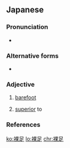 ==Japanese==
{{ja-kanjitab|裸|足}}

===Pronunciation===
* {{ja-pron|はだし|acc=0|acc_ref=NHK}}

===Alternative forms===
* {{ja-r|跣|はだし}}

===Adjective===
{{ja-adj|はだし}}

# [[barefoot]]
# {{lb|ja|suffixed|referring to a professional}} [[superior]] to

===References===
<references/>

[[ko:裸足]]
[[lo:裸足]]
[[chr:裸足]]